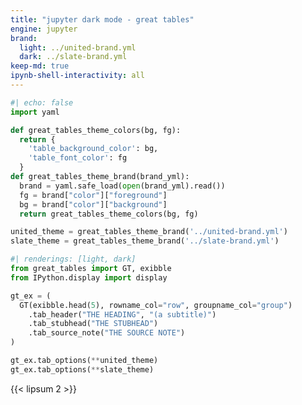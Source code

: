 ```yaml
---
title: "jupyter dark mode - great tables"
engine: jupyter
brand:
  light: ../united-brand.yml
  dark: ../slate-brand.yml
keep-md: true
ipynb-shell-interactivity: all
---
```


```python
#| echo: false
import yaml

def great_tables_theme_colors(bg, fg):
  return {
    'table_background_color': bg,
    'table_font_color': fg
  }
def great_tables_theme_brand(brand_yml):
  brand = yaml.safe_load(open(brand_yml).read())
  fg = brand["color"]["foreground"]
  bg = brand["color"]["background"]
  return great_tables_theme_colors(bg, fg)

united_theme = great_tables_theme_brand('../united-brand.yml')
slate_theme = great_tables_theme_brand('../slate-brand.yml')
```


```python
#| renderings: [light, dark]
from great_tables import GT, exibble
from IPython.display import display

gt_ex = (
  GT(exibble.head(5), rowname_col="row", groupname_col="group")
    .tab_header("THE HEADING", "(a subtitle)")
    .tab_stubhead("THE STUBHEAD")
    .tab_source_note("THE SOURCE NOTE")
)

gt_ex.tab_options(**united_theme)
gt_ex.tab_options(**slate_theme)
```

{{< lipsum 2 >}}